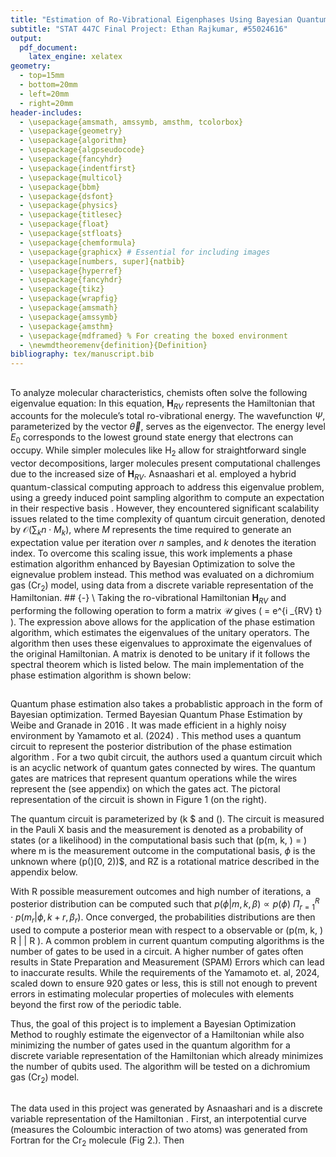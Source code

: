 ```yaml
---
title: "Estimation of Ro-Vibrational Eigenphases Using Bayesian Quantum Phase Estimation"
subtitle: "STAT 447C Final Project: Ethan Rajkumar, #55024616"
output: 
  pdf_document: 
    latex_engine: xelatex
geometry: 
  - top=15mm
  - bottom=20mm
  - left=20mm
  - right=20mm
header-includes:
  - \usepackage{amsmath, amssymb, amsthm, tcolorbox}
  - \usepackage{geometry}
  - \usepackage{algorithm}
  - \usepackage{algpseudocode}
  - \usepackage{fancyhdr}
  - \usepackage{indentfirst}
  - \usepackage{multicol}
  - \usepackage{bbm}
  - \usepackage{dsfont}
  - \usepackage{physics}
  - \usepackage{titlesec}
  - \usepackage{float}
  - \usepackage{stfloats}
  - \usepackage{chemformula}
  - \usepackage{graphicx} # Essential for including images
  - \usepackage[numbers, super]{natbib}
  - \usepackage{hyperref}
  - \usepackage{fancyhdr}
  - \usepackage{tikz}
  - \usepackage{wrapfig}
  - \usepackage{amsmath}
  - \usepackage{amssymb}
  - \usepackage{amsthm}
  - \usepackage{mdframed} % For creating the boxed environment
  - \newmdtheoremenv{definition}{Definition}
bibliography: tex/manuscript.bib
---
```

\vspace{-1.8cm}
## \underline{Ro-vibrational Eigenvlaue Problem Formulation} {-}
To analyze molecular characteristics, chemists often solve the following eigenvalue equation:
\begin{align}
    \mathbf{H}_{RV} \Psi(\vec{\theta}) &= E_0 \Psi(\vec{\theta})
\end{align}
In this equation, $\mathbf{H}_{RV}$ represents the Hamiltonian that accounts for the molecule's total ro-vibrational energy. The wavefunction $\Psi$, parameterized by the vector $\vec{\theta}$, serves as the eigenvector. The energy level $E_0$ corresponds to the lowest ground state energy that electrons can occupy. While simpler molecules like H$_2$ allow for straightforward single vector decompositions, larger molecules present computational challenges due to the increased size of $\mathbf{H}_{RV}$. 
Asnaashari et al.  employed a hybrid quantum-classical computing approach to address this eigenvalue problem, using a greedy induced point sampling algorithm to compute an expectation in their respective basis \cite{asnaashari2023compact}. However, they encountered significant scalability issues related to the time complexity of quantum circuit generation, denoted by $\mathcal{O}(\sum_k n \cdot M_k)$, where $M$ represents the time required to generate an expectation value per iteration over $n$ samples, and $k$ denotes the iteration index.
To overcome this scaling issue, this work implements a phase estimation algorithm enhanced by Bayesian Optimization to solve the eignevalue problem instead. This method was evaluated on a dichromium gas (Cr$_2$) model, using data from a discrete variable representation of the Hamiltonian. 
##  \underline{Background}  {-} \\
Taking the ro-vibrational Hamiltonian $\mathbf{H}_{RV}$ and performing the following operation to form a matrix $\mathcal{U}$ gives \(\mathcal{U} = e^{i \mathbf{H}_{RV} t} \).
The expression above allows for the application of the phase estimation algorithm, which estimates the eigenvalues of the unitary operators. The algorithm then uses these eigenvalues to approximate the eigenvalues of the original Hamiltonian. A matrix is denoted to be unitary if it follows the spectral theorem which is listed below.
\begin{mdframed}
\textbf{Spectral Theorem:}
Let \( U \) be a normalized \( K \times K \) complex matrix. There exists an orthonormal basis of \( K \)-dimensional complex vectors \( \{|\psi_1\rangle, \dots, |\psi_K\rangle\} \), along with complex numbers \( \lambda_1, \dots, \lambda_K \), such that 
\( U = \lambda_1 |\psi_1\rangle \langle \psi_1| + \cdots + \lambda_K |\psi_K\rangle \langle \psi_K|.\)
This matrix \( U \) can be diagonalized in an orthonormal basis consisting of its eigenvectors, with the corresponding eigenvalues on the diagonal.
\end{mdframed}
The main implementation of the phase estimation algorithm is shown below:
\vspace{-0.1cm}
\begin{mdframed}
\textbf{Quantum Phase Estimation Algorithm:}
\begin{itemize}
\item \textbf{Input:}
An \( n \)-qubit quantum state \( |\psi\rangle \) and a unitary quantum circuit for an \( n \)-qubit operation \( U \).
\item \textbf{Promise/Assumptions:}
\( |\psi\rangle \) is an eigenvector of \( U \).
\item \textbf{Output:}
An approximation to the number \( \theta \in [0,1) \) satisfying 
\(U |\psi\rangle = e^{2\pi i \theta} |\psi\rangle.\)
\end{itemize}
\end{mdframed}
## \underline{Bayesian QPE} {-} 
\begin{wrapfigure}{r}{0.40\textwidth}
\includegraphics[width=0.40\textwidth]{tex/circuit.png}
\end{wrapfigure}

Quantum phase estimation also takes a probablistic approach in the form of Bayesian optimization. Termed Bayesian Quantum Phase Estimation by Weibe and Granade in 2016 \cite{Weibe2016}. It was made efficient in a highly noisy environment by Yamamoto et al. (2024) \cite{Yamamoto2023}. 
This method uses a quantum circuit to represent the posterior distribution of the phase estimation algorithm \cite{Weibe2016, Yamamoto2023}. For a two qubit circuit, the authors used a quantum circuit which is an acyclic network of quantum gates connected by wires. The quantum
gates are matrices that represent quantum operations while the wires represent the \textbf{qubits} (see appendix) on which the gates act. The pictoral representation of the circuit is shown in Figure 1 (on the right). 

The quantum circuit is parameterized by \(k \in \mathbb{N}$ and \(\beta \in [0,1]\). The circuit is measured in the Pauli X basis and the measurement is denoted as a probability of states (or a likelihood) in the computational basis such that \(p(m\vert \phi, k, \beta) = \frac{1 + cos(k\phi + \beta)}{2}\)
where m is the measurement outcome in the computational basis, $\phi$ is the unknown where \(p(\phi)\sim \text{Unif}[0, 2\pi)\)$, and RZ is a rotational matrice described in the appendix below. 

With R possible measurement outcomes and high number of iterations, a posterior distribution can be computed such that $p(\phi \vert m, k, \beta) \propto p(\phi)$ $\Pi^R_{r=1}\cdot p(m_r \vert \phi, k+r, \beta_r)$. Once converged, the probabilities distributions are then used to compute a posterior mean with respect to a observable or \(\sigma p(\phi \vert m, k, \beta) \langle  R | \hat{H} | R \rangle \). 
A common problem in current quantum computing algorithms is the number of  gates to be used in a circuit. A higher number of gates often results in State Preparation and Measurement (SPAM) Errors which can lead to inaccurate results. While the requirements of the Yamamoto et. al, 2024, scaled down to ensure 920 gates or less, this is still not enough to prevent errors in estimating molecular properties of molecules with elements beyond the first row of the periodic table.  

Thus, the goal of this project is to implement a Bayesian Optimization Method to roughly estimate the eigenvector of a Hamiltonian while also minimizing the number of gates used in the quantum algorithm for a discrete variable representation of the Hamiltonian which already minimizes the number of qubits used. The algorithm will be tested on a dichromium gas (Cr$_2$) model. 

## \underline{Data Preprocessing and Generation of Unitary Matrices} {-} 
\begin{wrapfigure}{r}{0.35\textwidth}
\includegraphics[width=0.35\textwidth]{tex/potential_energy_graph.png}
\end{wrapfigure}
The data used in this project was generated by Asnaashari and is a discrete variable representation of the Hamiltonian \cite{asnaashari2023compact}. First, an interpotential curve (measures the Coloumbic interaction of two atoms) was generated from Fortran for the Cr$_2$ molecule (Fig 2.). Then 



## \underline{Results} {-} 






\bibliographystyle{achemso}
\bibliography{tex/manuscript.bib}


## \underline{Appendix} {-} 
